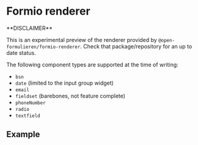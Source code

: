 

<Meta of={FormioStories} />

# Formio renderer

<div style={{background: '#fff3cd', padding: '2px 10px', marginBottom: '1em'}}>
**DISCLAIMER**

This is an experimental preview of the renderer provided by `@open-formulieren/formio-renderer`.
Check that package/repository for an up to date status.

</div>

The following component types are supported at the time of writing:

- `bsn`
- `date` (limited to the input group widget)
- `email`
- `fieldset` (barebones, not feature complete)
- `phoneNumber`
- `radio`
- `textfield`

## Example

<Canvas of={FormioStories.TextField} />

